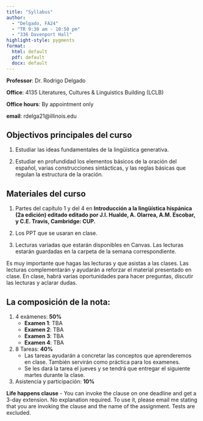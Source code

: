 ```yaml
---
title: "Syllabus"
author:
  - "Delgado, FA24"
  - "TR 9:30 am - 10:50 pm"
  - "336 Davenport Hall"
highlight-style: pygments
format:
  html: default
  pdf: default
  docx: default
---
```


**Professor**: Dr. Rodrigo Delgado

**Office**: 4135 Literatures, Cultures & Linguistics Building (LCLB)

**Office hours**: By appointment only

**email**: rdelga21\@illinois.edu

## Objectivos principales del curso

1.  Estudiar las ideas fundamentales de la lingüística generativa.

2.  Estudiar en profundidad los elementos básicos de la oración del español, varias construcciones sintácticas, y las reglas básicas que regulan la estructura de la oración.

## Materiales del curso

1.  Partes del capítulo 1 y del 4 en **Introducción a la lingüística hispánica (2a edición) editado editado por J.I. Hualde, A. Olarrea, A.M. Escobar, y C.E. Travis, Cambridge: CUP.**

2.  Los PPT que se usaran en clase.

3.  Lecturas variadas que estarán disponibles en Canvas. Las lecturas estarán guardadas en la carpeta de la semana correspondiente. 

Es muy importante que hagas las lecturas y que asistas a las clases. Las lecturas complementarán y ayudarán a reforzar el material presentado en clase. En clase, habrá varias oportunidades para hacer preguntas, discutir las lecturas y aclarar dudas.

## La composición de la nota:

1.  4 exámenes: **50%**
    -   **Examen 1**: TBA
    -   **Examen 2**: TBA
    -   **Examen 3**: TBA
    -   **Examen 4**: TBA
    
2.  8 Tareas: **40%**
    - Las tareas ayudarán a concretar las conceptos que aprenderemos en clase. También servirán como práctica para los examenes. 
    - Se les dará la tarea el jueves y se tendrá que entregar el siguiente martes durante la clase. 
  
3. Asistencia y participación: **10%**
    
**Life happens clause** - You can invoke the clause on one deadline and get a 3-day extension. No explanation required. To use it, please email me stating that you are invoking the clause and the name of the assignment. Tests are excluded. 

